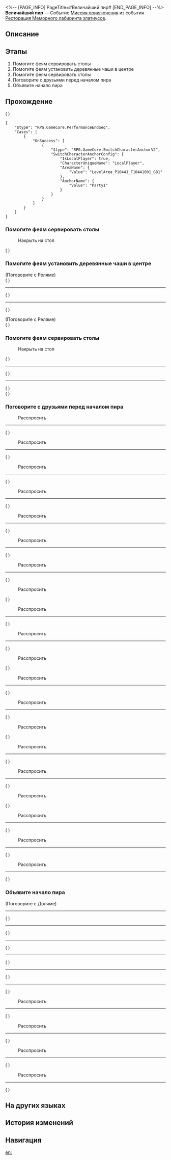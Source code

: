 <%-- [PAGE_INFO]
PageTitle=#Величайший пир#
[END_PAGE_INFO] --%>
{{Дополнить|Диалоги.}}
{{Миссия Инфобокс
|id              = 8035105
|Название        = 
|Изображение     = Миссия Величайший пир.png
|Тип             = Миссия приключения
|Событие         = Ресторация Меморного лабиринта златиусов
|Глава           = Ресторация Меморного лабиринта златиусов
|Условия         = Завершена [[Миссия приключения]] «[[Земледелие и волшебство алхимии]]»
|Персонажи       = Первопроходец
|СтартЛокация    = [[Амфореус]] — [[Элизия Эйдес]]
|Мир             = Амфореус
|Предыдущая      = Земледелие и волшебство алхимии
|Следующая       = Возвращение в знакомые края
|Награды         = Опыт Освоения*300; Звёздный нефрит*20; Путеводитель путешественника*3; Очищенный эфир*3; Кредиты*30 000
}}
'''Величайший пир''' — Событие [[Миссия приключения]] из события [[Ресторация Меморного лабиринта златиусов]].

==Описание==
{{Описание|Наконец-то начинается главный пир! Феи и друзья наслаждаются праздничной атмосферой. Все провели в лабиринте незабываемое время. Вот бы этот пир никогда не заканчивался.}}

==Этапы==
# Помогите феям сервировать столы
# Помогите феям установить деревянные чаши в центре
# Помогите феям сервировать столы
# Поговорите с друзьями перед началом пира
# Объявите начало пира

==Прохождение==
{{Дополнить}}
;({{tx|Unknown performance}}<!--Error: ENOENT: no such file or directory, open 'R:\Utils\HSR\3.5\Story\Discussion\Mission\8035105\DS803510501.json'-->)
<pre>{
	"$type": "RPG.GameCore.PerformanceEndSeq",
	"Cases": [
		{
			"OnSuccess": [
				{
					"$type": "RPG.GameCore.SwitchCharacterAnchorV2",
					"SwitchCharacterAnchorConfig": {
						"IsLocalPlayer": true,
						"CharacterUniqueName": "LocalPlayer",
						"AreaName": {
							"Value": "LevelArea_P10441_F10441001_G81"
						},
						"AnchorName": {
							"Value": "Party1"
						}
					}
				}
			]
		}
	]
}</pre>
{{Диалог Конец}}

===Помогите феям сервировать столы===
{{Описание миссии|тип=Миссия приключения|локация=Элизия Эйдес|Все заняты подготовкой к пиру, и вы с Киреной не можете сидеть сложа руки. Узнайте, можете ли вы чем-то помочь.<br />Для начала накройте столы вкусными блюдами!}}
{{Диалог Начало}}

:{{Диалог|Разговор}} Накрыть на стол
;({{tx|Unknown performance}}<!--Error: ENOENT: no such file or directory, open 'R:\Utils\HSR\3.5\Story\Discussion\Mission\8035105\DS803510503.json'-->)
{{Диалог Конец}}

===Помогите феям установить деревянные чаши в центре===
{{Описание миссии|тип=Миссия приключения|локация=Элизия Эйдес|Все заняты подготовкой к пиру, и вы с Киреной не можете сидеть сложа руки. Узнайте, можете ли вы чем-то помочь.<br />Феям не поднять тяжёлые фрукты, помогите им установить в центре деревянные чаши!}}
{{Диалог Начало}}

;(Поговорите с Реляме)
;({{tx|Unknown performance}}<!--Error: ENOENT: no such file or directory, open 'R:\Utils\HSR\3.5\Story\Discussion\Mission\8035105\DS803510502.json'-->)
----
;({{tx|Unknown performance}}<!--Error: ENOENT: no such file or directory, open 'R:\Utils\HSR\3.5\Story\Discussion\Mission\8035105\DS803510523.json'-->)
----
;({{tx|Unknown performance}}<!--Error: ENOENT: no such file or directory, open 'R:\Utils\HSR\3.5\Story\Discussion\Mission\8035105\DS803510522.json'-->)

;(Поговорите с Реляме)
;({{tx|Unknown performance}}<!--Error: ENOENT: no such file or directory, open 'R:\Utils\HSR\3.5\Story\Discussion\Mission\8035105\DS803510502.json'-->)
{{Диалог Конец}}

===Помогите феям сервировать столы===
{{Описание миссии|тип=Миссия приключения|локация=Элизия Эйдес|Все заняты подготовкой к пиру, и вы с Киреной не можете сидеть сложа руки. Узнайте, можете ли вы чем-то помочь.<br />Для начала накройте столы вкусными блюдами!}}
{{Диалог Начало}}

:{{Диалог|Разговор}} Накрыть на стол
;({{tx|Unknown performance}}<!--Error: ENOENT: no such file or directory, open 'R:\Utils\HSR\3.5\Story\Discussion\Mission\8035105\DS803510503.json'-->)
----
;({{tx|Unknown performance}}<!--Error: ENOENT: no such file or directory, open 'R:\Utils\HSR\3.5\Story\Discussion\Mission\8035105\DS803510522.json'-->)
----
;({{tx|Unknown performance}}<!--Error: ENOENT: no such file or directory, open 'R:\Utils\HSR\3.5\Story\Discussion\Mission\8035105\DS803510523.json'-->)
;({{tx|Unknown performance}}<!--Error: ENOENT: no such file or directory, open 'R:\Utils\HSR\3.5\Story\Discussion\Mission\8035105\DS803510504.json'-->)
{{Диалог Конец}}

===Поговорите с друзьями перед началом пира===
{{Описание миссии|тип=Миссия приключения|локация=Элизия Эйдес|Подготовка к пиру завершена! Перед его началом воспользуйтесь возможностью поговорить с друзьями. У них остались приятные воспоминания? Или их заботят неисполненные желания?}}
{{Диалог Начало}}

:{{Диалог|Разговор}} Расспросить
----
;({{tx|Unknown performance}}<!--Error: ENOENT: no such file or directory, open 'R:\Utils\HSR\3.5\Config\Level\Mission\8035106\Act\Act803510644.json'-->)

:{{Диалог|Разговор}} Расспросить
----
;({{tx|Unknown performance}}<!--Error: ENOENT: no such file or directory, open 'R:\Utils\HSR\3.5\Config\Level\Mission\8035106\Act\Act803510643.json'-->)

:{{Диалог|Разговор}} Расспросить
----
;({{tx|Unknown performance}}<!--Error: ENOENT: no such file or directory, open 'R:\Utils\HSR\3.5\Config\Level\Mission\8035106\Act\Act803510642.json'-->)

:{{Диалог|Разговор}} Расспросить
----
;({{tx|Unknown performance}}<!--Error: ENOENT: no such file or directory, open 'R:\Utils\HSR\3.5\Config\Level\Mission\8035106\Act\Act803510641.json'-->)

:{{Диалог|Разговор}} Расспросить
----
;({{tx|Unknown performance}}<!--Error: ENOENT: no such file or directory, open 'R:\Utils\HSR\3.5\Config\Level\Mission\8035106\Act\Act803510644.json'-->)

:{{Диалог|Разговор}} Расспросить
----
;({{tx|Unknown performance}}<!--Error: ENOENT: no such file or directory, open 'R:\Utils\HSR\3.5\Config\Level\Mission\8035106\Act\Act803510643.json'-->)

:{{Диалог|Разговор}} Расспросить
----
;({{tx|Unknown performance}}<!--Error: ENOENT: no such file or directory, open 'R:\Utils\HSR\3.5\Config\Level\Mission\8035106\Act\Act803510642.json'-->)

:{{Диалог|Разговор}} Расспросить
;({{tx|Unknown performance}}<!--Error: ENOENT: no such file or directory, open 'R:\Utils\HSR\3.5\Story\Discussion\Mission\8035105\DS803510505.json'-->)

:{{Диалог|Разговор}} Расспросить
----
;({{tx|Unknown performance}}<!--Error: ENOENT: no such file or directory, open 'R:\Utils\HSR\3.5\Config\Level\Mission\8035106\Act\Act803510644.json'-->)

:{{Диалог|Разговор}} Расспросить
----
;({{tx|Unknown performance}}<!--Error: ENOENT: no such file or directory, open 'R:\Utils\HSR\3.5\Config\Level\Mission\8035106\Act\Act803510643.json'-->)

:{{Диалог|Разговор}} Расспросить
;({{tx|Unknown performance}}<!--Error: ENOENT: no such file or directory, open 'R:\Utils\HSR\3.5\Story\Discussion\Mission\8035105\DS803510506.json'-->)

:{{Диалог|Разговор}} Расспросить
----
;({{tx|Unknown performance}}<!--Error: ENOENT: no such file or directory, open 'R:\Utils\HSR\3.5\Config\Level\Mission\8035106\Act\Act803510641.json'-->)

:{{Диалог|Разговор}} Расспросить
----
;({{tx|Unknown performance}}<!--Error: ENOENT: no such file or directory, open 'R:\Utils\HSR\3.5\Config\Level\Mission\8035106\Act\Act803510644.json'-->)

:{{Диалог|Разговор}} Расспросить
;({{tx|Unknown performance}}<!--Error: ENOENT: no such file or directory, open 'R:\Utils\HSR\3.5\Story\Discussion\Mission\8035105\DS803510507.json'-->)

:{{Диалог|Разговор}} Расспросить
----
;({{tx|Unknown performance}}<!--Error: ENOENT: no such file or directory, open 'R:\Utils\HSR\3.5\Config\Level\Mission\8035106\Act\Act803510642.json'-->)

:{{Диалог|Разговор}} Расспросить
----
;({{tx|Unknown performance}}<!--Error: ENOENT: no such file or directory, open 'R:\Utils\HSR\3.5\Config\Level\Mission\8035106\Act\Act803510641.json'-->)

:{{Диалог|Разговор}} Расспросить
;({{tx|Unknown performance}}<!--Error: ENOENT: no such file or directory, open 'R:\Utils\HSR\3.5\Story\Discussion\Mission\8035105\DS803510508.json'-->)

:{{Диалог|Разговор}} Расспросить
----
;({{tx|Unknown performance}}<!--Error: ENOENT: no such file or directory, open 'R:\Utils\HSR\3.5\Config\Level\Mission\8035106\Act\Act803510643.json'-->)

:{{Диалог|Разговор}} Расспросить
----
;({{tx|Unknown performance}}<!--Error: ENOENT: no such file or directory, open 'R:\Utils\HSR\3.5\Config\Level\Mission\8035106\Act\Act803510642.json'-->)

:{{Диалог|Разговор}} Расспросить
----
;({{tx|Unknown performance}}<!--Error: ENOENT: no such file or directory, open 'R:\Utils\HSR\3.5\Config\Level\Mission\8035106\Act\Act803510641.json'-->)
{{Диалог Конец}}

===Объявите начало пира===
{{Описание миссии|тип=Миссия приключения|локация=Элизия Эйдес|Всё готово, пора начинать пир. Забудьте обо всём, налетайте!}}
{{Диалог Начало}}

;(Поговорите с Доляме)
----
;({{tx|Unknown performance}}<!--Error: ENOENT: no such file or directory, open 'R:\Utils\HSR\3.5\Story\Discussion\Mission\8035105\DS803510510.json'-->)
----
;({{tx|Unknown performance}}<!--Error: ENOENT: no such file or directory, open 'R:\Utils\HSR\3.5\Story\Discussion\Mission\8035105\DS803510512.json'-->)
----
;({{tx|Unknown performance}}<!--Error: ENOENT: no such file or directory, open 'R:\Utils\HSR\3.5\Story\Discussion\Mission\8035105\DS803510513.json'-->)
----
;({{tx|Unknown performance}}<!--Error: ENOENT: no such file or directory, open 'R:\Utils\HSR\3.5\Story\Discussion\Mission\8035105\DS803510514.json'-->)
----
;({{tx|Unknown performance}}<!--Error: ENOENT: no such file or directory, open 'R:\Utils\HSR\3.5\Story\Discussion\Mission\8035105\DS803510515.json'-->)
----
;({{tx|Unknown performance}}<!--Error: ENOENT: no such file or directory, open 'R:\Utils\HSR\3.5\Story\Discussion\Mission\8035105\DS803510511.json'-->)

:{{Диалог|Разговор}} Расспросить
----
;({{tx|Unknown performance}}<!--Error: ENOENT: no such file or directory, open 'R:\Utils\HSR\3.5\Config\Level\Mission\8035106\Act\Act803510644.json'-->)

:{{Диалог|Разговор}} Расспросить
----
;({{tx|Unknown performance}}<!--Error: ENOENT: no such file or directory, open 'R:\Utils\HSR\3.5\Config\Level\Mission\8035106\Act\Act803510643.json'-->)

:{{Диалог|Разговор}} Расспросить
----
;({{tx|Unknown performance}}<!--Error: ENOENT: no such file or directory, open 'R:\Utils\HSR\3.5\Config\Level\Mission\8035106\Act\Act803510642.json'-->)

:{{Диалог|Разговор}} Расспросить
----
;({{tx|Unknown performance}}<!--Error: ENOENT: no such file or directory, open 'R:\Utils\HSR\3.5\Config\Level\Mission\8035106\Act\Act803510641.json'-->)
{{Диалог Конец}}

==На других языках==
{{На других языках
|en   = The Grandest Feast
|zhs  = 最盛大的宴会
|zht  = 最盛大的宴會
|ja   = 最も盛大な宴
|ko   = 가장 성대한 연회
|es   = El banquete más grandioso
|fr   = Le plus grand banquet
|ru   = Величайший пир
|th   = งานเลี้ยงสุดยิ่งใหญ่อลังการ
|vi   = Bữa Tiệc Lớn Nhất
|de   = Das größte Festmahl
|id   = Pesta Termegah
|pt   = O Banquete Mais Grandioso
}}

==История изменений==
{{История изменений|3.5}}

==Навигация==
{{Миссия приключения Навбокс|Глава }}

[[en:]]
